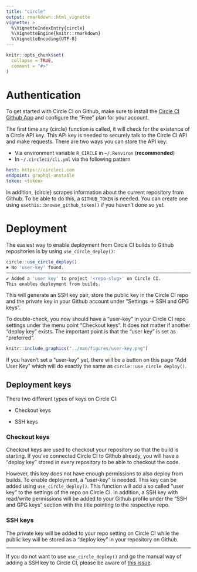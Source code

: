 ```yaml
---
title: "circle"
output: rmarkdown::html_vignette
vignette: >
  %\VignetteIndexEntry{circle}
  %\VignetteEngine{knitr::rmarkdown}
  %\VignetteEncoding{UTF-8}
---
```


```r
knitr::opts_chunk$set(
  collapse = TRUE,
  comment = "#>"
)
```

# Authentication

To get started with Circle CI on Github, make sure to install the [Circle CI Github App](https://github.com/marketplace/circleci) and configure the "Free" plan for your account.

The first time any {circle} function is called, it will check for the existence of a Circle API key.
This API key is needed to securely talk to the Circle CI API and make requests.
There are two ways you can store the API key:

  - Via environment variable `R_CIRCLE` in `~/.Renviron` (**recommended**)
  - In `~/.circleci/cli.yml` via the following pattern
   
   ```yml
   host: https://circleci.com
   endpoint: graphql-unstable
   token: <token>
   ```
   
In addition, {circle} scrapes information about the current repository from Github.
To be able to do this, a `GITHUB_TOKEN` is needed.
You can create one using `usethis::browse_github_token()` if you haven't done so yet.

# Deployment

The easiest way to enable deployment from Circle CI builds to Github repositories is by using `use_circle_deploy()`:

```r
circle::use_circle_deploy()
✖ No 'user-key' found.
──────────────────────────────────────────────────────────────────────────────────────────────────
✔ Added a 'user key' to project '<repo-slug>' on Circle CI. 
This enables deployment from builds.
```

This will generate an SSH key pair, store the public key in the Circle CI repo and the private key in your Github account under "Settings -> SSH and GPG keys".

To double-check, you now should have a "user-key" in your Circle CI repo settings under the menu point "Checkout keys".
It does not matter if another "deploy key" exists.
The important point is that the "user key" is set as "preferred".

```r
knitr::include_graphics("../man/figures/user-key.png")
```

If you haven't set a "user-key" yet, there will be a button on this page "Add User Key" which will do exactly the same as `circle::use_circle_deploy()`.

## Deployment keys

There two different types of keys on Circle CI: 

- Checkout keys

- SSH keys

### Checkout keys

Checkout keys are used to checkout your repository so that the build is starting.
If you've connected Circle CI to Github already, you will have a "deploy key" stored in every repository to be able to checkout the code.

However, this key does not have enough permissions to also deploy from builds.
To enable deployment, a "user-key" is needed. 
This key can be added using `use_circle_deploy()`.
This function will add a so called "user key" to the settings of the repo on Circle CI.
In addition, a SSH key with read/write permissions will be added to your Github profile under the "SSH and GPG keys" section with the title pointing to the respective repo.

### SSH keys

The private key will be added to your repo setting on Circle CI while the public key will be stored as a "deploy key" in your repository on Github.

---

If you do not want to use `use_circle_deploy()` and go the manual way of adding a SSH key to Circle CI, please be aware of [this issue](https://discuss.circleci.com/t/adding-ssh-keys-fails/7747).
